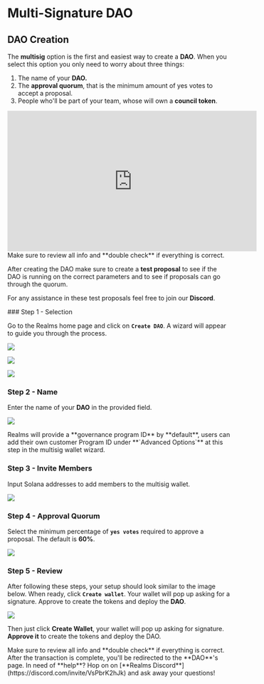 
# Multi-Signature DAO

## DAO Creation

The **multisig** option is the first and easiest way to create a **DAO**. When you select this option you only need to worry about three things:

1. The name of your **DAO.**
2. The **approval quorum**, that is the minimum amount of yes votes to accept a proposal.
3. People who'll be part of your team, whose will own a **council token**.

<Callout type="info" emoji="▶️">
<iframe width="560" height="315" src="https://www.youtube.com/embed/JKcjDgfyWXk?si=sLA0iBZn7Krlki17" title="YouTube video player" frameborder="0" allow="accelerometer; autoplay; clipboard-write; encrypted-media; gyroscope; picture-in-picture; web-share" allowfullscreen></iframe>
</Callout>

<Callout type="warning" emoji="⚠️">
Make sure to review all info and **double check** if everything is correct.

After creating the DAO make sure to create a **test proposal** to see if the DAO is running on the correct parameters and to see if proposals can go through the quorum.

For any assistance in these test proposals feel free to join our **Discord**.
</Callout>

<Steps>
### Step 1 - Selection

Go to the Realms home page and click on **`Create DAO`**. A wizard will appear to guide you through the process​.

![](../source/createadao\multisigdao_step1.png)

![](../source/createadao\multisigdao_step2.png)

![](../source/createadao\multisigdao_step3.png)

### Step 2 - Name

Enter the name of your **DAO** in the provided field​.

![](../source/createadao\multisigdao_step4.png)

<Callout type="info" emoji="ℹ️">
Realms will provide a **governance program ID** by **default**, users can add their own customer Program ID under **`Advanced Options`** at this step in the multisig wallet wizard.
</Callout>

### Step 3 - Invite Members

Input Solana addresses to add members to the multisig wallet​.

![](../source/createadao\multisigdao_step5.png)

### Step 4 - Approval Quorum

Select the minimum percentage of **`yes votes`** required to approve a proposal. The default is **60%**.

![](../source/createadao\multisigdao_step6.png)

### Step 5 - Review

After following these steps, your setup should look similar to the image below. When ready, click **`Create wallet`**. Your wallet will pop up asking for a signature. Approve to create the tokens and deploy the **DAO**​.

![](../source/createadao\multisigdao_step7.png)

Then just click **Create Wallet**, your wallet will pop up asking for signature. **Approve it** to create the tokens and deploy the DAO.
</Steps>

<Callout type="warning" emoji="⚠️">
Make sure to review all info and **double check** if everything is correct.
</Callout>

<Callout type="info" emoji="ℹ️">
After the transaction is complete, you'll be redirected to the **DAO**'s page.
</Callout>

<Callout type="default" emoji="👉">
In need of **help**? Hop on on [**Realms Discord**](https://discord.com/invite/VsPbrK2hJk) and ask away your questions!
</Callout>